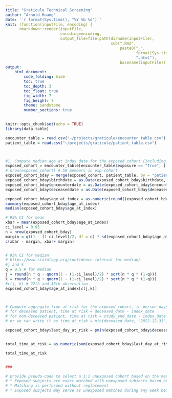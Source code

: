 ```yaml
---
title: "Graticule Technical Screening"
author: "Arnold Huang"
date: '`r format(Sys.time(), "%Y %b %d")`'
knit: (function(inputFile, encoding) { 
      rmarkdown::render(inputFile,
                        encoding=encoding, 
                        output_file=file.path(dirname(inputFile), 
                                              sub(".Rmd", 
                                                  paste0("_",
                                                         format(Sys.time(), "%Y%m%d"),
                                                         ".html"),
                                                  basename(inputFile)) )) })
output:
    html_document:
        code_folding: hide
        toc: true
        toc_depth: 3
        toc_float: true
        fig_width: 7
        fig_height: 7
        theme: sandstone
        number_sections: true
---
```


```r
knitr::opts_chunk$set(echo = TRUE)
library(data.table)

```



```r
encounter_table = read.csv("~/projects/graticule/encounter_table.csv")
patient_table = read.csv("~/projects/graticule/patient_table.csv")



#1. Compute median age at index date for the exposed cohort (including CI at 95% confidence level)
exposed_cohort = encounter_table[encounter_table$exposure == "True", ]
# nrow(exposed_cohort) # 58 members in exp cohort
exposed_cohort_bday = merge(exposed_cohort, patient_table, by = "patientid", all.x = TRUE) 
exposed_cohort_bday$birthdate = as.Date(exposed_cohort_bday$birthdate, "%Y-%m-%d")
exposed_cohort_bday$encounterdate = as.Date(exposed_cohort_bday$encounterdate, "%Y-%m-%d")
exposed_cohort_bday$deceaseddate = as.Date(exposed_cohort_bday$deceaseddate, "%Y-%m-%d")

exposed_cohort_bday$age_at_index = as.numeric(round((exposed_cohort_bday$encounterdate - exposed_cohort_bday$birthdate)/365.25, 1))
summary(exposed_cohort_bday$age_at_index)
median(exposed_cohort_bday$age_at_index)

# 95% CI for mean
xbar = mean(exposed_cohort_bday$age_at_index)
ci_level = 0.95
n = nrow(exposed_cohort_bday)
margin = qt(1 - (1-ci_level)/2, df = n) * sd(exposed_cohort_bday$age_at_index)/sqrt(n)
c(xbar - margin, xbar+ margin)


# 95% CI for median
# https://www.statology.org/confidence-interval-for-median/
#j and k
q = 0.5 # for median
j = round(n * q - qnorm(1 - (1-ci_level)/2) * sqrt(n * q * (1-q)))
k = round(n * q + qnorm(1 - (1-ci_level)/2) * sqrt(n * q * (1-q)))
#c(j, k) # 22th and 36th observation
exposed_cohort_bday$age_at_index[c(j,k)]



# Compute aggregate time at risk for the exposed cohort, in person-days
# for deceased patient, time at risk = deceased_date - index_date
# for non-deceased patient, time at risk = study_end_date - index_date
# or we can write it as time_at_risk = min(deceased_date, "2022-12-31") - index_date

exposed_cohort_bday$last_day_at_risk = pmin(exposed_cohort_bday$deceaseddate, as.Date("2022-12-31"), na.rm = TRUE)


total_time_at_risk = as.numeric(sum(exposed_cohort_bday$last_day_at_risk - exposed_cohort_bday$encounterdate))

total_time_at_risk


###

# provide pseudo-code to select a 1:1 unexposed cohort based on the method outlined above.
# * Exposed subjects are exact matched with unexposed subjects based on age, gender, and a healthcare encounter within the same week
# * Matching is performed without replacement
# * Exposed subjects may serve as unexposed matches during any week before the week of their exposure date

```



